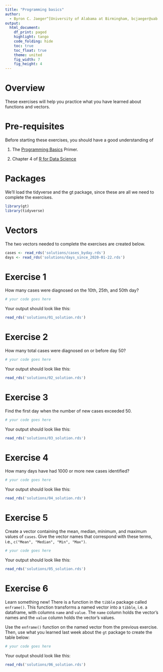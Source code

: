 ```yaml
---
title: "Programming basics"
author:
  - Byron C. Jaeger^[University of Alabama at Birmingham, bcjaeger@uab.edu]
output: 
  html_document:
    df_print: paged
    highlight: tango
    code_folding: hide
    toc: true
    toc_float: true
    theme: united
    fig_width: 7
    fig_height: 4
---
```


# Overview

These exercises will help you practice what you have learned about functions and vectors.

# Pre-requisites

Before starting these exercises, you should have a good understanding of 

1. The [Programming Basics](https://rstudio.cloud/learn/primers/1.2) Primer.

1. Chapter 4 of [R for Data Science](https://r4ds.had.co.nz/workflow-basics.html)

# Packages

We'll load the tidyverse and the gt package, since these are all we need to complete the exercises.

```r

library(gt)
library(tidyverse)

```

# Vectors

The two vectors needed to complete the exercises are created below.

```r

cases <- read_rds('solutions/cases_byday.rds')
days <- read_rds('solutions/days_since_2020-01-22.rds')

```


# Exercise 1

How many cases were diagnosed on the 10th, 25th, and 50th day?

```r

# your code goes here

```

Your output should look like this:
```r

read_rds('solutions/01_solution.rds')

```

# Exercise 2

How many total cases were diagnosed on or before day 50?

```r

# your code goes here

```

Your output should look like this:
```r

read_rds('solutions/02_solution.rds')

```

# Exercise 3

Find the first day when the number of new cases exceeded 50.

```r

# your code goes here

```

Your output should look like this:
```r

read_rds('solutions/03_solution.rds')

```

# Exercise 4

How many days have had 1000 or more new cases identified?

```r

# your code goes here

```

Your output should look like this:
```r

read_rds('solutions/04_solution.rds')

```

# Exercise 5

Create a vector containing the mean, median, minimum, and maximum values of `cases`. Give the vector names that correspond with these terms, i.e., `c("Mean", "Median", "Min", "Max")`.

```r

# your code goes here

```

Your output should look like this:
```r

read_rds('solutions/05_solution.rds')

```

# Exercise 6

Learn something new! There is a function in the `tibble` package called `enframe()`. This function transforms a named vector into a `tibble`, i.e. a dataframe, with columns `name` and `value`. The `name` column holds the vector's names and the `value` column holds the vector's values. 

Use the `enframe()` function on the named vector from the previous exercise. Then, use what you learned last week about the `gt` package to create the table below:

```r

# your code goes here

```

Your output should look like this:
```r

read_rds('solutions/06_solution.rds')

```


